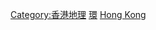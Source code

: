 {{Commons category|Environment of Hong Kong}}
{{Cat main|香港環境}}

{{DEFAULTSORT:Environment Of Hong Kong}}
{{Commonscat|Environment of Hong Kong}}

[[Category:香港地理|Category:香港地理]]
[[Category:香港社會|環]]
[[Category:中国各省环境|Hong Kong]]